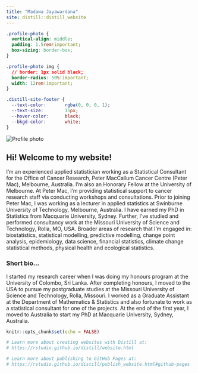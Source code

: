 ```yaml
---
title: "Madawa Jayawardana"
site: distill::distill_website
---
```


```css
.profile-photo {
  vertical-align: middle;
  padding: 1.5rem!important;
  box-sizing: border-box;
}

.profile-photo img {
  // border: 1px solid black;
  border-radius: 50%!important;
  width: 12rem!important;
}

.distill-site-footer {
  --text-color:       rgba(0, 0, 0, 1);
  --text-size:        15px;
  --hover-color:      black;
  --bkgd-color:       white;
}

```

<div class="profile-photo">
<img  src="images/madawa.jpg" alt="Profile photo">  
</div>

## Hi! Welcome to my website!

I'm an experienced applied statistician working as a Statistical Consultant for the Office of Cancer Research, Peter MacCallum Cancer Centre (Peter Mac), Melbourne, Australia. I’m also an Honorary Fellow at the University of Melbourne. At Peter Mac, I’m providing statistical support to cancer research staff via conducting workshops and consultations. Prior to joining Peter Mac, I was working as a lecturer in applied statistics at Swinburne University of Technology, Melbourne, Australia. I have earned my PhD in Statistics from Macquarie University, Sydney. Further, I’ve studied and performed consultancy work at the Missouri University of Science and Technology, Rolla, MO, USA. Broader areas of research that I'm engaged in: biostatistics, statistical modelling, predictive modelling, change point analysis, epidemiology, data science, financial statistics, climate change statistical methods, physical health and ecological statistics.


### Short bio...
I started my research career when I was doing my honours program at the University of Colombo, Sri Lanka. After completing honours, I moved to the USA to pursue my postgraduate studies at the Missouri University of Science and Technology, Rolla, Missouri. I worked as a Graduate Assistant at the Department of Mathematics & Statistics and also fortunate to work as a statistical consultant for one of the projects. At the end of the first year, I moved to Australia to start my PhD at Macquarie University, Sydney, Australia.    


```r
knitr::opts_chunk$set(echo = FALSE)

# Learn more about creating websites with Distill at:
# https://rstudio.github.io/distill/website.html

# Learn more about publishing to GitHub Pages at:
# https://rstudio.github.io/distill/publish_website.html#github-pages

```

